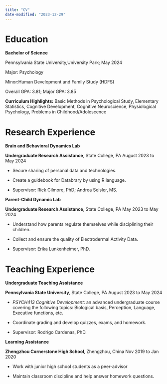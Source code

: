 ```yaml
---
title: "CV"
date-modified: "2023-12-29"
---
```


# Education

**Bachelor of Science**

Pennsylvania State University,University Park; May 2024

Major: Psychology

Minor:Human Development and Family Study (HDFS)

Overall GPA: 3.81; Major GPA: 3.85

**Curriculum Highlights:** Basic Methods in Psychological Study, Elementary Statistics, Cognitive Development, Cognitive Neuroscience, Physiological Psychology, Problems in Childhood/Adolescence

# Research Experience

**Brain and Behavioral Dynamics Lab**

**Undergraduate Research Assistance**, State College, PA August 2023 to May 2024

-   Secure sharing of personal data and technologies.

-   Create a guidebook for Databrary by using R language.

-   Supervisor: Rick Gilmore, PhD; Andrea Seisler, MS.


**Parent-Child Dynamic Lab**

**Undergraduate Research Assistance**, State College, PA May 2023 to May 2024


-   Understand how parents regulate themselves while disciplining their children.

-   Collect and ensure the quality of Electrodermal Activity Data.

-   Supervisor: Erika Lunkenheimer, PhD.



# Teaching Experience

**Undergraduate Teaching Assistance**

**Pennsylvania State University**, State College, PA August 2023 to May 2024


-   *PSYCH413 Cognitive Development*: an advanced undergraduate course covering the following topics: Biological basis, Perception, Language, Executive functions, etc.

-   Coordinate grading and develop quizzes, exams, and homework.

-   Supervisor: Rodrigo Cardenas, PhD.

**Learning Assistance**

**Zhengzhou Cornerstone High School**, Zhengzhou, China Nov 2019 to Jan 2020


-   Work with junior high school students as a peer-advisor

-   Maintain classroom discipline and help answer homework questions.
